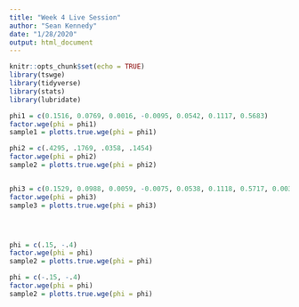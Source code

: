 ```yaml
---
title: "Week 4 Live Session"
author: "Sean Kennedy"
date: "1/28/2020"
output: html_document
---
```


```r
knitr::opts_chunk$set(echo = TRUE)
library(tswge)
library(tidyverse)
library(stats)
library(lubridate)
```

```r
phi1 = c(0.1516, 0.0769, 0.0016, -0.0095, 0.0542, 0.1117, 0.5683)
factor.wge(phi = phi1)
sample1 = plotts.true.wge(phi = phi1)

phi2 = c(.4295, .1769, .0358, .1454)
factor.wge(phi = phi2)
sample2 = plotts.true.wge(phi = phi2)


phi3 = c(0.1529, 0.0988, 0.0059, -0.0075, 0.0538, 0.1118, 0.5717, 0.0034, -0.0382 )
factor.wge(phi = phi3)
sample3 = plotts.true.wge(phi = phi3)





```


```r
phi = c(.15, -.4)
factor.wge(phi = phi)
sample2 = plotts.true.wge(phi = phi)

phi = c(-.15, -.4)
factor.wge(phi = phi)
sample2 = plotts.true.wge(phi = phi)



```